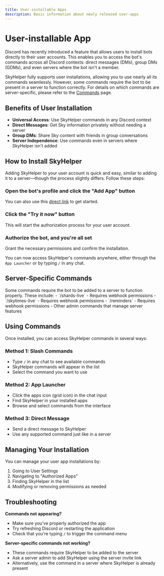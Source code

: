 ---
title: User-installable Apps
description: Basic information about newly released user-apps
---


# User-installable App

Discord has recently introduced a feature that allows users to install bots directly to their user accounts. This enables you to access the bot's commands across all Discord contexts: direct messages (DMs), group DMs (GDMs), and even servers where the bot isn't a member.

SkyHelper fully supports user installations, allowing you to use nearly all its commands seamlessly. However, some commands require the bot to be present in a server to function correctly. For details on which commands are server-specific, please refer to the [Commands](/docs/commands) page.

## Benefits of User Installation

- **Universal Access**: Use SkyHelper commands in any Discord context
- **Direct Messages**: Get Sky information privately without needing a server
- **Group DMs**: Share Sky content with friends in group conversations
- **Server Independence**: Use commands even in servers where SkyHelper isn't added

## How to Install SkyHelper

Adding SkyHelper to your user account is quick and easy, similar to adding it to a server—though the process slightly differs. Follow these steps:

<Steps>

<Step>

### Open the bot's profile and click the "Add App" button

You can also use this [direct link](https://discord.com/oauth2/authorize?client_id=1121541967730450574) to get started.

</Step>

<Step>

### Click the "Try it now" button

This will start the authorization process for your user account.

</Step>

<Step>

### Authorize the bot, and you're all set

Grant the necessary permissions and confirm the installation.

</Step>

</Steps>

You can now access SkyHelper's commands anywhere, either through the `App Launcher` or by typing `/` in any chat.

## Server-Specific Commands

<Callout type="warning">
  Some commands require the bot to be added to a server to function properly. These include: - `/shards-live` - Requires webhook
  permissions - `/skytimes-live` - Requires webhook permissions - `/reminders` - Requires webhook permissions - Other admin
  commands that manage server features
</Callout>

## Using Commands

Once installed, you can access SkyHelper commands in several ways:

### Method 1: Slash Commands

- Type `/` in any chat to see available commands
- SkyHelper commands will appear in the list
- Select the command you want to use

### Method 2: App Launcher

- Click the apps icon (grid icon) in the chat input
- Find SkyHelper in your installed apps
- Browse and select commands from the interface

### Method 3: Direct Message

- Send a direct message to SkyHelper
- Use any supported command just like in a server

## Managing Your Installation

You can manage your user app installations by:

1. Going to User Settings
2. Navigating to "Authorized Apps"
3. Finding SkyHelper in the list
4. Modifying or removing permissions as needed

## Troubleshooting

**Commands not appearing?**

- Make sure you've properly authorized the app
- Try refreshing Discord or restarting the application
- Check that you're typing `/` to trigger the command menu

**Server-specific commands not working?**

- These commands require SkyHelper to be added to the server
- Ask a server admin to add SkyHelper using the server invite link
- Alternatively, use the command in a server where SkyHelper is already present

<Cards>
  <Card title="Commands" description="Explore all available commands" href="/docs/commands" />
  <Card title="Support" description="Get help in our Discord server" href="https://discord.com/invite/2rjCRKZsBb" />
</Cards>
